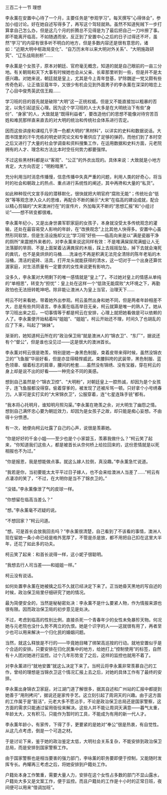 

三百二十一节 理想

李永薰在安置中心待了一个月，主要任务是“参观学习”。每天撰写“心得体会”，参加小组讨论。好在她自述写得多了，再写这个驾轻就熟。虽然不知道髡贼下一步打算拿自己怎么办，但是这几个月的折腾总不见得是为了最后把自己一刀咔擦了事。即不能离开临高，不如随遇而安。反正到了安置中心之后的日子过得还不坏，虽然“学习”的内容有很多听不明白的地方，但是多数内容还是很有意思的，诸如：“近期大明中枢政局变化”、“自万历末年以来大明对外关系”、“大明施政研究”、“辽东战局剖析”……

李永薰是个女孩子，原本对朝廷、官府毫无概念，知道的就是自己眼前的一亩三分地。有关朝局和天下大事有时候她也会从父亲、长辈那里听到一些，但是并不是太感兴趣。对她来说，朝廷就是皇上，尤其是今上青年登基，铲除魏逆一党又颇有些传奇色彩，让正值豆蔻年华，又很少有机会见到外面男子的李永薰在深深的暗恋上了心目中俊秀英武信王殿……

学习班的目的首先就是破除“大明”这一正统权威。但是又不能直接加以粗暴的否定，以免引起逆反心理。因为这个学习班的人士大多是在大明统治下有些“身份”、“身家”的人，大致就是“既得利益者”，要改造他们的思想不能像对待穷苦百姓和难民那样直来直去的对大明的统治和传统社会体系进行否定。

因而这些讲座和课程几乎清一色都大明的“黑材料”，以详实的史料和数据说话。大图书馆里的汗牛充栋的明史研究论文和专著供应了足够的弹药，而他们到了本时空之后又进行了大量的社会学调查和资料搜集工作，在运用数据和史料方面，元老院拥有的人才、理念和方法比本时空任何势力都要强悍。

不过这些黑材料都是以“客观”、“公正”的外衣出现的。具体来说：大致就是小地方肯定，大方向否定；“明粉暗黑”。

充分利用当时消息传播慢，信息传播中失真严重的问题，利用人类的好奇心，将当时的社会和朝政上的热点、重点进行系统性的阐述，其中再搀和大量的“私货”。

如此种种现代文宣手段的潜移默化，很快就把大明官府“腐败无能”；传统社会“低效”等等观念渗入众人的思维，再配合不断的展示“大宋”在临高的建设成就，配合以精心剪辑的“大宋澳洲行在”的宣传片，外加每天不断的“思想汇报”和“小组讨论”――想不转变都很难。

李永薰年纪小，又是出身世袭军职家庭的女孩子，本身就没受太多传统观念的灌输，还处在最容易受人影响的年龄，在“改换观念”上比其他人快得多。安置中心虽然形同软禁，但是生活设施却又比“学习班”好些――临高向来是以“满是瓷器干净的厕所”来震撼外来者的，对李永薰来说这同样有效：不是堆满屎尿爬满蛆让人无法落脚的旱厕、不是上面架着沾满粪尿的木板，踩上去摇摇坠坠，掉下去就会淹死的粪坑，也不是臭烘烘的马桶……洗澡也不再是积满无法完全清除的陈年老垢的木浴桶，清洁的瓷砖、洁具，打开龙头就能获得的清水，这一切对于一个出身还算优渥家庭，对生活质量有一定要求的女性来说更有影响力。

没多久，李永薰对大明剩下的唯一感情就是“皇上”了。不过她对皇上的情感从单纯的“单相思”，转变为“担忧”：皇上处在这样一个“低效无能腐败”大环境之下，再勤政怕也无法扭转乾坤吧。除非能让澳洲人为皇上当官，治理天下……

柯云不时来看她，带着她外出参观。柯云虽然出身和她不同，但是两者年龄相差不大，总是有些共同语言。李永薰在临高举目无亲，柯云就算是唯一的熟人了。她从学习班出来之后，一切事情等于都是柯云在安排，心理上就把她看做是可以依赖的人了。李永薰便开始粘着叫“姐姐”、“姐姐”。柯云开始还不理，时间久了也胡乱的应了下来，叫起了“妹妹”。

渐渐的，她知道柯云所在的“政治保卫局”就是澳洲人的“锦衣卫”、“东厂”，据说还有个“督公”，但是谁也没见过――这是很大的澳洲首长。

李永薰对柯云很是艳羡，特别是她一身黑色制服，束着皮带来得时候，虽然没锦衣卫的“飞鱼服”华丽好看，但是亦显得精悍威武。束腰斜挎的武装带，黑色制服、蓝色领章、缀着标志的肩章，腰间的枪套……虽然没有锦绣、没有宝器，穿在柯云的身上却是说不出的好看――一种完全不同的美感。

想到自己虽然是个“锦衣卫控”、“大明粉”，对朝廷皇上一腔热诚，却因为是个女孩子，连飞鱼服都没得穿。偷着穿爹的，被发现了还被斥骂一顿。只好拿个小号绣春刀。人家可是实打实的“大宋锦衣卫”，公服穿着，连“七星连珠手铳”都有。

“我本将心托明月，谁知明月照沟渠。”李永薰在艳羡之余，对大明生了幽怨之情。想到自己满怀忠心要为朝廷效力，却因为是女孩子之故，却只能是痴心妄想。不由得十分愤懑。

有一次，她便向柯云吐露了自己的心声，说很是羡慕她。

“你是好好的千金小姐――至少也是个小家碧玉，羡慕我做什么？”柯云笑了起来，“你知道我们这些人，都是被首长从奈何桥上给拉回来的，这份恩情就是以死相报也不为过。”

“你是报恩，我是想能做点事。就这么嫁人拉倒，真没趣。”李永薰急忙说道。

“我若是你，当初要能太太平平过日子嫁人，也不会来给澳洲人当差了……”柯云有点凄凉的笑了，“不过，在大明你是当不了锦衣卫的。”

“没错。”李永薰像泄了气的皮球一样。

“你想留在临高当差么？”

“想。”李永薰毫不迟疑的说。

“不想回家？”柯云问道。

“想。可是首长会放我回去吗？”李永薰很清楚，自己看到了不该看的事情，澳洲人现在留她一条小命已经是格外宽厚了，不管是杀是放，都不用把自己扣在这里大半年，还花了如此多的功夫。

柯云笑了起来：和首长说得一样，这小妮子很聪明。

“我想去行人司当差――和姐姐一样。”

柯云没有说话。

如何处置李永薰在她被擒之后不久就已经决定下来了。正当她昏天黑地的写自述的时候，政治保卫局里仔细研究了她的情况。

最为简便安全的，当然是秘秘密处决：李永薰不是什么要紧人物，作为情报来源也很有限。因而政治保卫局的初步意见是处决。

不过，考虑到临高的性别比例，直接杀死一个青春年少的女性未免暴殄天物。何况她与元老院也没什么势不两立的仇恨。她是个识字的人――这就很有用了，再者至少也可以用来解决一个归化民的婚姻问题。

当然，就这么释放是不行的――毕竟她目睹了绑架高巡按的行动。就地安置似乎是个合适的安排。只要安排在归化民集中的地方，给她打上“控制使用”的标签，自然有十人团对她进行监控。过个几年形势变了之后，这样的监控也就用不着了。

对李永薰进行“就地安置”就这么决定下来了。当柯云将李永薰非常羡慕自己的工作，曾经的理想是当锦衣卫这个情况汇报上去之后，对她的具体工作有了最终的安排。

李永薰出身锦衣卫家庭，对江湖门道了解很多，据其自述和广州站的汇报中都提到她善于“用刑拷问”，据说还是家传手艺。这立刻引起了周洞天的兴趣。由于这方面的工作属于是“脏活”，元老大多不愿沾手，不论是政治保卫总局还是国家警察，这方面的需求只能通过留用衙役来解决。这些人并不能让周洞天满意――暮气太重，年龄太大，又有积习。只能作为暂时的工具，不能成为有用的新一代人才。

李永薰年龄小，有家传，下得了手，更要紧的是她对“奉公”很是热衷，有自觉性。从这几点考虑，倒是一个可造之材。

于是讨论下来，鉴于她的政治鉴定太低，大明社会关系复杂，不能安排到政治保卫总局，而是安排到国家警察工作。

由于国家警察也是相当要害的强力部门，李咏薰的职务要即便于控制，又能随时发挥专长。冉耀再三考虑之后，将她安排到户籍处工作。

户籍处本身工作繁重，需要大量人力，安排在这个女性占多数的部门不显山露水，户籍处大多又是文案工作，便于监控。而且户籍处的工作是十小时的正常日班，夜间便可以用来“借调加班”。

